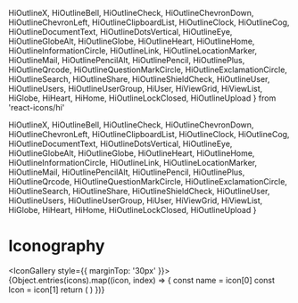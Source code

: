 
  HiOutlineX,
  HiOutlineBell,
  HiOutlineCheck,
  HiOutlineChevronDown,
  HiOutlineChevronLeft,
  HiOutlineClipboardList,
  HiOutlineClock,
  HiOutlineCog,
  HiOutlineDocumentText,
  HiOutlineDotsVertical,
  HiOutlineEye,
  HiOutlineGlobeAlt,
  HiOutlineGlobe,
  HiOutlineHeart,
  HiOutlineHome,
  HiOutlineInformationCircle,
  HiOutlineLink,
  HiOutlineLocationMarker,
  HiOutlineMail,
  HiOutlinePencilAlt,
  HiOutlinePencil,
  HiOutlinePlus,
  HiOutlineQrcode,
  HiOutlineQuestionMarkCircle,
  HiOutlineExclamationCircle,
  HiOutlineSearch,
  HiOutlineShare,
  HiOutlineShieldCheck,
  HiOutlineUser,
  HiOutlineUsers,
  HiOutlineUserGroup,
  HiUser,
  HiViewGrid,
  HiViewList,
  HiGlobe,
  HiHeart,
  HiHome,
  HiOutlineLockClosed,
  HiOutlineUpload
} from 'react-icons/hi'

<Meta title="Iconography" />

  HiOutlineX,
  HiOutlineBell,
  HiOutlineCheck,
  HiOutlineChevronDown,
  HiOutlineChevronLeft,
  HiOutlineClipboardList,
  HiOutlineClock,
  HiOutlineCog,
  HiOutlineDocumentText,
  HiOutlineDotsVertical,
  HiOutlineEye,
  HiOutlineGlobeAlt,
  HiOutlineGlobe,
  HiOutlineHeart,
  HiOutlineHome,
  HiOutlineInformationCircle,
  HiOutlineLink,
  HiOutlineLocationMarker,
  HiOutlineMail,
  HiOutlinePencilAlt,
  HiOutlinePencil,
  HiOutlinePlus,
  HiOutlineQrcode,
  HiOutlineQuestionMarkCircle,
  HiOutlineExclamationCircle,
  HiOutlineSearch,
  HiOutlineShare,
  HiOutlineShieldCheck,
  HiOutlineUser,
  HiOutlineUsers,
  HiOutlineUserGroup,
  HiUser,
  HiViewGrid,
  HiViewList,
  HiGlobe,
  HiHeart,
  HiHome,
  HiOutlineLockClosed,
  HiOutlineUpload
}

# Iconography

<IconGallery style={{ marginTop: '30px' }}>
  {Object.entries(icons).map((icon, index) => {
    const name = icon[0]
    const Icon = icon[1]
    return (
      <IconItem name={name} key={index}>
        <Icon name={name} />
      </IconItem>
    )
  })}
</IconGallery>
